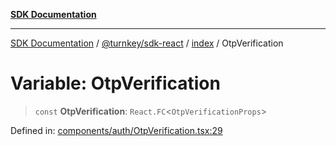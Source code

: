 [**SDK Documentation**](../../../../README.mdx)

***

[SDK Documentation](../../../../packages.mdx) / [@turnkey/sdk-react](../../README.mdx) / [index](../README.mdx) / OtpVerification

# Variable: OtpVerification

> `const` **OtpVerification**: `React.FC`\<`OtpVerificationProps`\>

Defined in: [components/auth/OtpVerification.tsx:29](https://github.com/tkhq/sdk/blob/fd49bfe86475c8603b3eb385aa101efa36fa32fc/packages/sdk-react/src/components/auth/OtpVerification.tsx#L29)
